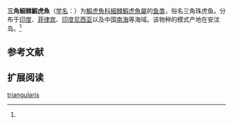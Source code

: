 {{Speciesbox
| name = 三角細棘鰕虎魚
| status = 
| status_system = 
| image = 
| genus = Acentrogobius
| species = triangularis
| authority = Weber, 1909<ref name='id8301'>{{cite web| url =http://www.bioinfo.cn/db05/BjdwSpecies.php?action=view&id=8301| title =三角細棘鰕虎魚| work =中国动物物种编目数据库| publisher =中国科学院微生物研究所| author =中国科学院动物研究所| accessdate =2009-04-16| deadurl =yes| archiveurl =https://web.archive.org/web/20160305014427/http://www.bioinfo.cn/db05/BjdwSpecies.php?action=view&id=8301| archivedate =2016-03-05}}</ref>
}}

'''三角細棘鰕虎魚'''（[[学名|学名]]：{{lang|la|''Acentrogobius triangularis''}}）为[[鰕虎魚科|鰕虎魚科]][[細棘鰕虎魚屬|細棘鰕虎魚屬]]的[[鱼类|鱼类]]，俗名三角珠虎鱼。分布于[[印度|印度]]、[[菲律宾|菲律宾]]、[[印度尼西亚|印度尼西亚]]以及中国[[南海|南海]]等海域。该物种的模式产地在安汶岛。<ref name='id8301'/>

== 参考文献 ==
{{reflist}}

== 扩展阅读 ==
{{refbegin}}
{{wikispecies-inline|Acentrogobius triangularis|三角細棘鰕虎魚}}
{{refend}}
{{Taxonbar|from=Q10866873}}

[[Category:細棘鰕虎魚屬|triangularis]]


{{鱸形目小作品}}